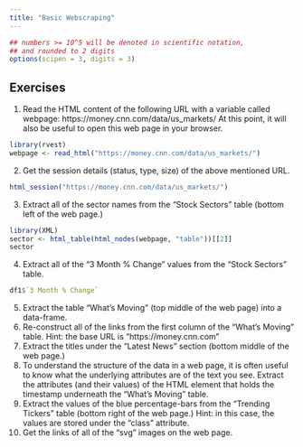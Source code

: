 ```yaml
---
title: "Basic Webscraping"
---
```


<style type="text/css">
.table {

    width: 80%;
    margin-left:10%; 
    margin-right:10%;
}
</style>
```r
## numbers >= 10^5 will be denoted in scientific notation,
## and rounded to 2 digits
options(scipen = 3, digits = 3)
```



## Exercises

1. Read the HTML content of the following URL with a variable called webpage: https://money.cnn.com/data/us_markets/ At this point, it will also be useful to open this web page in your browser.
```r
library(rvest)
webpage <- read_html("https://money.cnn.com/data/us_markets/")
```



2. Get the session details (status, type, size) of the above mentioned URL.
```r
html_session("https://money.cnn.com/data/us_markets/")
```

3. Extract all of the sector names from the “Stock Sectors” table (bottom left of the web page.)
```r
library(XML)
sector <- html_table(html_nodes(webpage, "table"))[[2]]
sector
```

4. Extract all of the “3 Month % Change” values from the “Stock Sectors” table.
```r
df1$`3 Month % Change`
```

5. Extract the table “What’s Moving” (top middle of the web page) into a data-frame.
6. Re-construct all of the links from the first column of the “What’s Moving” table.
Hint: the base URL is “https://money.cnn.com”
7. Extract the titles under the “Latest News” section (bottom middle of the web page.)
8. To understand the structure of the data in a web page, it is often useful to know what the underlying attributes are of the text you see.
Extract the attributes (and their values) of the HTML element that holds the timestamp underneath the “What’s Moving” table.
9. Extract the values of the blue percentage-bars from the “Trending Tickers” table (bottom right of the web page.)
Hint: in this case, the values are stored under the “class” attribute.
10. Get the links of all of the “svg” images on the web page.
